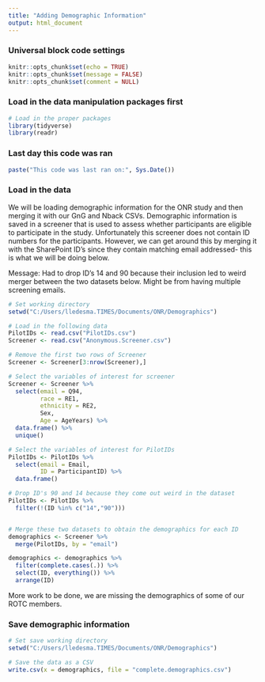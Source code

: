 ```yaml
---
title: "Adding Demographic Information"
output: html_document
---
```


### Universal block code settings

```r
knitr::opts_chunk$set(echo = TRUE)
knitr::opts_chunk$set(message = FALSE)
knitr::opts_chunk$set(comment = NULL)
```

### Load in the data manipulation packages first

```r
# Load in the proper packages
library(tidyverse)
library(readr)
```

### Last day this code was ran

```r

paste("This code was last ran on:", Sys.Date())

```

### Load in the data

We will be loading demographic information for the ONR study and then merging it with our GnG and Nback CSVs. Demographic information is saved in a screener that is used to assess whether participants are eligible to participate in the study. Unfortunately this screener does not contain ID numbers for the participants. However, we can get around this by merging it with the SharePoint ID's since they contain matching email addressed- this is what we will be doing below.

Message: Had to drop ID's 14 and 90 because their inclusion led to weird merger between the two datasets below. Might be from having multiple screening emails. 

```r
# Set working directory
setwd("C:/Users/lledesma.TIMES/Documents/ONR/Demographics")

# Load in the following data
PilotIDs <- read.csv("PilotIDs.csv")
Screener <- read.csv("Anonymous.Screener.csv")

# Remove the first two rows of Screener
Screener <- Screener[3:nrow(Screener),]

# Select the variables of interest for screener
Screener <- Screener %>%
  select(email = Q94,
         race = RE1,
         ethnicity = RE2,
         Sex,
         Age = AgeYears) %>%
  data.frame() %>%
  unique()

# Select the variables of interest for PilotIDs
PilotIDs <- PilotIDs %>%
  select(email = Email,
         ID = ParticipantID) %>%
  data.frame()

# Drop ID's 90 and 14 because they come out weird in the dataset
PilotIDs <- PilotIDs %>%
  filter(!(ID %in% c("14","90")))


# Merge these two datasets to obtain the demographics for each ID
demographics <- Screener %>%
  merge(PilotIDs, by = "email")

demographics <- demographics %>%
  filter(complete.cases(.)) %>%
  select(ID, everything()) %>%
  arrange(ID)

```

More work to be done, we are missing the demographics of some of our ROTC members. 

### Save demographic information

```r
# Set save working directory
setwd("C:/Users/lledesma.TIMES/Documents/ONR/Demographics")

# Save the data as a CSV
write.csv(x = demographics, file = "complete.demographics.csv")

```
